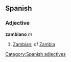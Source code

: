 == Spanish ==
=== Adjective ===
'''zambiano''' ''m''
# [[Zambian]]; of [[Zambia]]

[[Category:Spanish adjectives]]